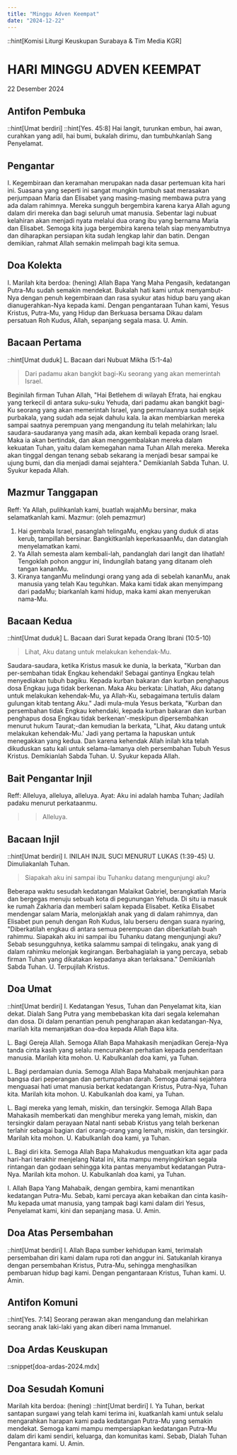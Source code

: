 ```yaml
---
title: "Minggu Adven Keempat"
date: "2024-12-22"
---
```


::hint[Komisi Liturgi Keuskupan Surabaya & Tim Media KGR]
# HARI MINGGU ADVEN KEEMPAT
22 Desember 2024

## Antifon Pembuka
::hint[Umat berdiri]
::hint[Yes. 45:8]
Hai langit, turunkan embun, hai awan, curahkan yang adil, hai bumi, bukalah dirimu, dan tumbuhkanlah Sang Penyelamat.

## Pengantar
I. Kegembiraan dan keramahan merupakan nada dasar pertemuan kita hari ini. Suasana yang seperti ini sangat mungkin tumbuh saat merasakan perjumpaan Maria dan Elisabet yang masing-masing membawa putra yang ada dalam rahimnya. Mereka sungguh bergembira karena karya Allah agung dalam diri mereka dan bagi seluruh umat manusia. Sebentar lagi nubuat kelahiran akan menjadi nyata melalui dua orang ibu yang bernama Maria dan Elisabet. Semoga kita juga bergembira karena telah siap menyambutnya dan diharapkan persiapan kita sudah lengkap lahir dan batin. Dengan demikian, rahmat Allah semakin melimpah bagi kita semua.

## Doa Kolekta
I. Marilah kita berdoa: (hening)
Allah Bapa Yang Maha Pengasih, kedatangan Putra-Mu sudah semakin mendekat. Bukalah hati kami untuk menyambut-Nya dengan penuh kegembiraan dan rasa syukur atas hidup baru yang akan dianugerahkan-Nya kepada kami. Dengan pengantaraan Tuhan kami, Yesus Kristus, Putra-Mu, yang Hidup dan Berkuasa bersama Dikau dalam persatuan Roh Kudus, Allah, sepanjang segala masa.
U. Amin.

## Bacaan Pertama
::hint[Umat duduk]
L. Bacaan dari Nubuat Mikha (5:1-4a)
> Dari padamu akan bangkit bagi-Ku seorang yang akan memerintah Israel.

Beginilah firman Tuhan Allah, "Hai Betlehem di wilayah Efrata, hai engkau yang terkecil di antara suku-suku Yehuda, dari padamu akan bangkit bagi-Ku seorang yang akan memerintah Israel, yang permulaannya sudah sejak purbakala, yang sudah ada sejak dahulu kala. Ia akan membiarkan mereka sampai saatnya perempuan yang mengandung itu telah melahirkan; lalu saudara-saudaranya yang masih ada, akan kembali kepada orang Israel. Maka ia akan bertindak, dan akan menggembalakan mereka dalam kekuatan Tuhan, yaitu dalam kemegahan nama Tuhan Allah mereka. Mereka akan tinggal dengan tenang sebab sekarang ia menjadi besar sampai ke ujung bumi, dan dia menjadi damai sejahtera."
Demikianlah Sabda Tuhan.
U. Syukur kepada Allah.

## Mazmur Tanggapan
Reff: Ya Allah, pulihkanlah kami, buatlah wajahMu bersinar, maka selamatkanlah kami.
Mazmur: (oleh pemazmur)
1. Hai gembala Israel, pasanglah telingaMu, engkau yang duduk di atas kerub, tampillah bersinar. Bangkitkanlah keperkasaanMu, dan datanglah menyelamatkan kami.
2. Ya Allah semesta alam kembali-lah, pandanglah dari langit dan lihatlah! Tengoklah pohon anggur ini, lindungilah batang yang ditanam oleh tangan kananMu.
3. Kiranya tanganMu melindungi orang yang ada di sebelah kananMu, anak manusia yang telah Kau teguhkan. Maka kami tidak akan menyimpang dari padaMu; biarkanlah kami hidup, maka kami akan menyerukan nama-Mu.

## Bacaan Kedua
::hint[Umat duduk]
L. Bacaan dari Surat kepada Orang Ibrani (10:5-10)
> Lihat, Aku datang untuk melakukan kehendak-Mu.

Saudara-saudara, ketika Kristus masuk ke dunia, la berkata, "Kurban dan per-sembahan tidak Engkau kehendaki! Sebagai gantinya Engkau telah menyediakan tubuh bagiku. Kepada kurban bakaran dan kurban penghapus dosa Engkau juga tidak berkenan. Maka Aku berkata: Lihatlah, Aku datang untuk melakukan kehendak-Mu, ya Allah-Ku, sebagaimana tertulis dalam gulungan kitab tentang Aku." Jadi mula-mula Yesus berkata, "Kurban dan persembahan tidak Engkau kehendaki, kepada kurban bakaran dan kurban penghapus dosa Engkau tidak berkenan'-meskipun dipersembahkan menurut hukum Taurat;-dan kemudian la berkata, "Lihat, Aku datang untuk melakukan kehendak-Mu.' Jadi yang pertama la hapuskan untuk menegakkan yang kedua. Dan karena kehendak Allah inilah kita telah dikuduskan satu kali untuk selama-lamanya oleh persembahan Tubuh Yesus Kristus.
Demikianlah Sabda Tuhan.
U. Syukur kepada Allah.

## Bait Pengantar Injil
Reff: Alleluya, alleluya, alleluya.
Ayat: Aku ini adalah hamba Tuhan; Jadilah padaku menurut perkataanmu.
>> Alleluya.

## Bacaan Injil
::hint[Umat berdiri]
I. INILAH INJIL SUCI MENURUT LUKAS (1:39-45)
U. Dimuliakanlah Tuhan.
> Siapakah aku ini sampai ibu Tuhanku datang mengunjungi aku?

Beberapa waktu sesudah kedatangan Malaikat Gabriel, berangkatlah Maria dan bergegas menuju sebuah kota di pegunungan Yehuda. Di situ ia masuk ke rumah Zakharia dan memberi salam kepada Elisabet. Ketika Elisabet mendengar salam Maria, melonjaklah anak yang di dalam rahimnya, dan Elisabet pun penuh dengan Roh Kudus, lalu berseru dengan suara nyaring, "Diberkatilah engkau di antara semua perempuan dan diberkatilah buah rahimmu. Siapakah aku ini sampai ibu Tuhanku datang mengunjungi aku? Sebab sesungguhnya, ketika salammu sampai di telingaku, anak yang di dalam rahimku melonjak kegirangan. Berbahagialah ia yang percaya, sebab firman Tuhan yang dikatakan kepadanya akan terlaksana."
Demikianlah Sabda Tuhan.
U. Terpujilah Kristus.

## Doa Umat
::hint[Umat berdiri]
I. Kedatangan Yesus, Tuhan dan Penyelamat kita, kian dekat. Dialah Sang Putra yang membebaskan kita dari segala kelemahan dan dosa. Di dalam penantian penuh pengharapan akan kedatangan-Nya, marilah kita memanjatkan doa-doa kepada Allah Bapa kita.

L. Bagi Gereja Allah. Semoga Allah Bapa Mahakasih menjadikan Gereja-Nya tanda cinta kasih yang selalu mencurahkan perhatian kepada penderitaan
manusia. Marilah kita mohon.
U. Kabulkanlah doa kami, ya Tuhan.

L. Bagi perdamaian dunia. Semoga Allah Bapa Mahabaik menjauhkan para bangsa dari peperangan dan pertumpahan darah. Semoga damai sejahtera menguasai hati umat manusia berkat kedatangan Kristus, Putra-Nya, Tuhan
kita. Marilah kita mohon.
U. Kabulkanlah doa kami, ya Tuhan.

L. Bagi mereka yang lemah, miskin, dan tersingkir. Semoga Allah Bapa Mahakasih memberkati dan menghibur mereka yang lemah, miskin, dan tersingkir dalam perayaan Natal nanti sebab Kristus yang telah berkenan terlahir sebagai bagian dari orang-orang yang lemah, miskin, dan tersingkir. Marilah kita mohon.
U. Kabulkanlah doa kami, ya Tuhan.

L. Bagi diri kita. Semoga Allah Bapa Mahakudus menguatkan kita agar pada hari-hari terakhir menjelang Natal ini, kita mampu menyingkirkan segala rintangan dan godaan sehingga kita pantas menyambut kedatangan Putra-Nya. Marilah kita mohon.
U. Kabulkanlah doa kami, ya Tuhan.

I. Allah Bapa Yang Mahabaik, dengan gembira, kami menantikan kedatangan Putra-Mu. Sebab, kami percaya akan kebaikan dan cinta kasih-Mu kepada umat manusia, yang tampak bagi kami dalam diri Yesus, Penyelamat kami, kini dan sepanjang masa.
U. Amin.

## Doa Atas Persembahan
::hint[Umat berdiri]
I. Allah Bapa sumber kehidupan kami, terimalah persembahan diri kami dalam rupa roti dan anggur ini. Satukanlah kiranya dengan persembahan Kristus, Putra-Mu, sehingga menghasilkan pembaruan hidup bagi kami. Dengan pengantaraan Kristus, Tuhan kami.
U. Amin.

## Antifon Komuni
::hint[Yes. 7:14]
Seorang perawan akan mengandung dan melahirkan seorang anak laki-laki yang akan diberi nama Immanuel.

## Doa Ardas Keuskupan
::snippet[doa-ardas-2024.mdx]

## Doa Sesudah Komuni
Marilah kita berdoa: (hening)
::hint[Umat berdiri]
I. Ya Tuhan, berkat santapan surgawi yang telah kami terima ini, kuatkanlah kami untuk selalu mengarahkan harapan kami pada kedatangan Putra-Mu yang semakin mendekat. Semoga kami mampu mempersiapkan kedatangan Putra-Mu dalam diri kami sendiri, keluarga, dan komunitas kami. Sebab, Dialah Tuhan Pengantara kami.
U. Amin.